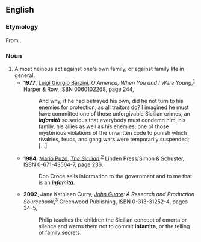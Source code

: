 ==English==

===Etymology===
From {{etyl|it|en}} {{m|it|infamità}}.

===Noun===
{{en-noun}}

# A most heinous act against one's own family, or against family life in general.
#* '''1977''', [[w:Luigi Barzini, Jr.|Luigi Giorgio Barzini]], ''O America, When You and I Were Young'',<sup>[http://books.google.com/books?id=wNgqAAAAMAAJ]</sup> Harper &amp; Row, ISBN 0060102268, page 244,
#*: And why, if he had betrayed his own, did he not turn to his enemies for protection, as all traitors do? I imagined he must have committed one of those unforgivable Sicilian crimes, an '''''infamità''''' <!-- [sic] italics, accent --> so serious that everybody must condemn him, his family, his allies as well as his enemies; one of those mysterious violations of the unwritten code to punish which rivalries, feuds, and gang wars were temporarily suspended; […]
#* '''1984''', [[w:Mario Puzo|Mario Puzo]], ''[[w:The Sicilian|The Sicilian]]'',<sup>[http://books.google.com/books?id=w0_QOUFxtbUC]</sup> Linden Press/Simon &amp; Schuster, ISBN 0-671-43564-7, page 236,
#*: Don Croce sells information to the government and to me that is an '''''infamita'''''. <!-- [sic] italics -->
#* '''2002''', Jane Kathleen Curry, ''[[w:John Guare|John Guare]]: A Research and Production Sourcebook'',<sup>[http://books.google.com/books?id=fXWALFdhyusC]</sup> Greenwood Publishing, ISBN 0-313-31252-4, pages 34–5,
#*: Philip teaches the children the Sicilian concept of omerta or silence and warns them not to commit '''infamita''', or the telling of family secrets.